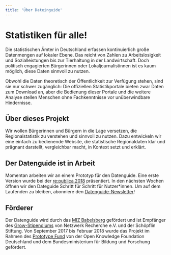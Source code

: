 ```yaml
---
title: 'Über Dateinguide'
---
```



<DefaultLayout>

# Statistiken für alle!

Die statistischen Ämter in Deutschland erfassen kontinuierlich große Datenmengen auf lokaler Ebene. Das reicht von Zahlen zu Arbeitslosigkeit und Sozialleistungen bis zur Tierhaltung in der Landwirtschaft. Doch politisch engagierten Bürgerinnen oder Lokaljournalistinnen ist es kaum möglich, diese Daten sinnvoll zu nutzen.

Obwohl die Daten theoretisch der Öffentlichkeit zur Verfügung stehen, sind sie nur schwer zugänglich: Die offiziellen Statistikportale bieten zwar Daten zum Download an, aber die Bedienung dieser Portale und die weitere Analyse stellen Menschen ohne Fachkenntnisse vor unüberwindbare Hindernisse.

## Über dieses Projekt

Wir wollen Bürgerinnen und Bürgern in die Lage versetzen, die Regionalstatistik zu verstehen und sinnvoll
zu nutzen. Dazu entwickeln wir eine einfach zu bedienende Website, die statistische Regionaldaten klar
und prägnant darstellt, vergleichbar macht, in Kontext setzt und erklärt.

## Der Datenguide ist in Arbeit

Momentan arbeiten wir an einem Prototyp für den Datenguide. Eine erste Version wurde bei der [re:publica 2018](https://18.re-publica.com/session/statistik-alle-wir-hacken-statistische-bundesamt) präsentiert. In den nächsten Wochen öffnen wir den Dateguide Schritt für Schritt für Nutzer\*innen. Um auf dem Laufenden zu bleiben, abonniere den [Datenguide-Newsletter](#newsletter)!

## Förderer

Der Datenguide wird durch das [MIZ Babelsberg](https://www.miz-babelsberg.de/) gefördert und ist Empfänger des [Grow-Stipendiums](https://netzwerkrecherche.org/ziele/gemeinnuetziger-journalismus/grow-stipendien/) von Netzwerk Recherche e.V. und der Schöpflin Stiftung. Von September 2017 bis Februar 2018 wurde das Projekt im Rahmen des [Prototype Fund](https://prototypefund.de/) von der Open Knowledge Foundation Deutschland und dem Bundesministerium für Bildung und Forschung gefördert.

</DefaultLayout>
